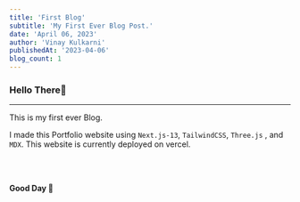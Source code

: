 ```yaml
---
title: 'First Blog'
subtitle: 'My First Ever Blog Post.'
date: 'April 06, 2023'
author: 'Vinay Kulkarni'
publishedAt: '2023-04-06'
blog_count: 1
---
```


### Hello There🐼

---

This is my first ever Blog.

I made this Portfolio website using `Next.js-13`, `TailwindCSS`, `Three.js` , and `MDX`. This website is currently deployed on vercel.

<br />
<br />

**Good Day 🐼**
